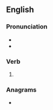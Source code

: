 ==English==

===Pronunciation===
* {{IPA|en|/leɪzd/}}
* {{rhymes|en|eɪzd|s=1}}

===Verb===
{{head|en|verb form}}

# {{en-past of|laze}}

===Anagrams===
* {{anagrams|en|a=adelz|Zelda}}